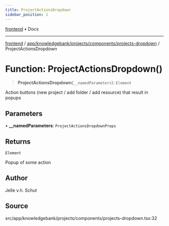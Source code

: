 ```yaml
---
title: ProjectActionsDropdown
sidebar_position: 1
---
```


[frontend](../../../../../..) • Docs

***

[frontend](../../../../../..) / [app/knowledgebank/projects/components/projects-dropdown](..) / ProjectActionsDropdown

# Function: ProjectActionsDropdown()

> **ProjectActionsDropdown**(`__namedParameters`): `Element`

Action buttons (new project / add folder / add resource) that result in popups

## Parameters

• **\_\_namedParameters**: `ProjectActionsDropdownProps`

## Returns

`Element`

Popup of some action

## Author

Jelle v.h. Schut

## Source

src/app/knowledgebank/projects/components/projects-dropdown.tsx:32
